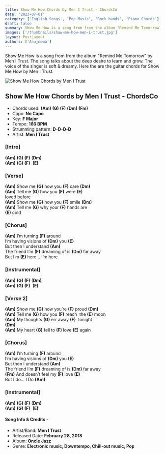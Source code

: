 ```yaml
---
title: Show Me How Chords by Men I Trust - ChordsCo
date: '2023-07-01'
category: ['English Songs', 'Pop Music', 'Rock bands', 'Piano Chords']
draft: false
summary: Show Me How is a song from from the album "Remind Me Tomorrow" by Men I Trust. The song talks about the deep desire to learn and grow. The voice of the singer is soft & dreamy. Here the are the guitar chords for Show Me How by Men I Trust.
images: ['/thumbnails/show-me-how-men-i-trust.jpg']
layout: PostLayout
authors: ['Anujnema']
---
```


Show Me How is a song from from the album "Remind Me Tomorrow" by Men I Trust. The song talks about the deep desire to learn and grow. The voice of the singer is soft & dreamy. Here the are the guitar chords for Show Me How by Men I Trust.

![Show Me How Chords by Men I Trust](/thumbnails/show-me-how-men-i-trust.jpg)

## Show Me How Chords by Men I Trust - ChordsCo 

- Chords used: **(Am)** **(G)** **(F)** **(Dm)** **(Fm)**
- Capo: **No Capo**
- Key: **F Major**
- Tempo: **166 BPM**
- Strumming pattern: **D-D-D-D**
- Artist: **Men I Trust**

### \[Intro\]

**(Am)** **(G)** **(F)** **(Dm)**\
**(Am)** **(G)** **(F)**  **(E)**

### \[Verse\]

**(Am)** Show me **(G)** how you **(F)** care **(Dm)**\
**(Am)** Tell me **(G)** how you **(F)** were **(E)**\
loved before\
**(Am)** Show me **(G)** how you **(F)** smile **(Dm)**\
**(Am)** Tell me **(G)** why your **(F)** hands are\
**(E)** cold

### \[Chorus\]

**(Am)** I’m turning **(F)** around\
I’m having visions of **(Dm)** you **(E)**\
But then I understand **(Am)**\
The friend I’m **(F)** dreaming of is **(Dm)** far away\
But I’m **(E)** here... I’m here

### \[Instrumental\]

**(Am)** **(G)** **(F)** **(Dm)**\
**(Am)** **(G)** **(F)**  **(E)**

### \[Verse 2\]

**(Am)** Show me **(G)** how you’re **(F)** proud **(Dm)**\
**(Am)** Tell me **(G)** how you **(F)** reach  the **(E)** moon\
**(Am)** My thoughts **(G)** err away **(F)**  tonight\
**(Dm)**\
**(Am)** My heart **(G)** fell to **(F)** love **(E)** again

### \[Chorus\]

**(Am)** I’m turning **(F)** around\
I’m having visions of **(Dm)** you **(E)**\
But then I understand **(Am)**\
The friend I’m **(F)** dreaming of is **(Dm)** far away\
**(Fm)** And doesn’t feel my **(F)** love **(E)**\
But I do... I Do **(Am)**

### \[Instrumental\]

**(Am)** **(G)** **(F)** **(Dm)**\
**(Am)** **(G)** **(F)**  **(E)**

#### Song Info & Credits -

- Artist/Band: **Men I Trust**
- Released Date: **February 28, 2018**
- Album: **Oncle Jazz**
- Genre: **Electronic music, Downtempo, Chill-out music, Pop**
